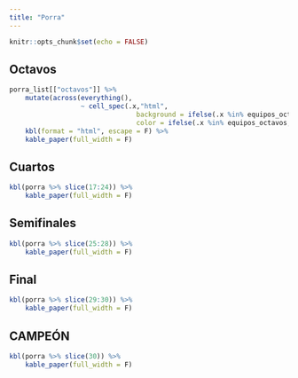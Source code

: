 ```yaml
---
title: "Porra"
---
```



```r
knitr::opts_chunk$set(echo = FALSE)


```


## Octavos
```r
porra_list[["octavos"]] %>% 
    mutate(across(everything(),
                  ~ cell_spec(.x,"html",
                                background = ifelse(.x %in% equipos_octavos, "green", ""),
                                color = ifelse(.x %in% equipos_octavos, "white", "")))) %>% 
    kbl(format = "html", escape = F) %>% 
    kable_paper(full_width = F)
```

## Cuartos
```r
kbl(porra %>% slice(17:24)) %>% 
    kable_paper(full_width = F)
```

## Semifinales
```r
kbl(porra %>% slice(25:28)) %>% 
    kable_paper(full_width = F)
```

## Final
```r
kbl(porra %>% slice(29:30)) %>% 
    kable_paper(full_width = F)
```

## CAMPEÓN
```r
kbl(porra %>% slice(30)) %>% 
    kable_paper(full_width = F)
```


